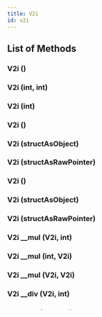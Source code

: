 ```yaml
---
title: V2i
id: v2i
---
```


## List of Methods

### V2i ()

### V2i (int, int)

### V2i (int)

### V2i ()

### V2i (structAsObject)

### V2i (structAsRawPointer)

### V2i ()

### V2i (structAsObject)

### V2i (structAsRawPointer)

### V2i __mul (V2i, int)

### V2i __mul (int, V2i)

### V2i __mul (V2i, V2i)

### V2i __div (V2i, int)

### V2i __div (V2i, V2i)

### V2i __add (V2i, V2i)

### V2i __sub (V2i, V2i)

### V2i __unm (V2i, V2i)

## List of Properties

### int x

### int y

